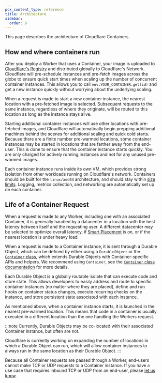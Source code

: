 ```yaml
---
pcx_content_type: reference
title: Architecture
sidebar:
  order: 9
---
```


This page describes the architecture of Cloudflare Containers.

## How and where containers run

After you deploy a Worker that uses a Container, your image is uploaded to
[Cloudflare's Registry](/containers/image-management) and distributed globally to Cloudflare's Network.
Cloudflare will pre-schedule instances and pre-fetch images across the globe to ensure quick start
times when scaling up the number of concurrent container instances. This allows you to call
`env.YOUR_CONTAINER.get(id)` and get a new instance quickly without worrying
about the underlying scaling.

When a request is made to start a new container instance, the nearest location
with a pre-fetched image is selected. Subsequent requests to the same instance,
regardless of where they originate, will be routed to this location as long as
the instance stays alive.

Starting additional container instances will use other locations with pre-fetched images,
and Cloudflare will automatically begin prepping additional machines behind the scenes
for additional scaling and quick cold starts. Because there are a finite number pre-warmed
locations, some container instances may be started in locations that are farther away from
the end-user. This is done to ensure that the container instance starts quickly. You are
only charged for actively running instances and not for any unused pre-warmed images.

Each container instance runs inside its own VM, which provides strong
isolation from other workloads running on Cloudflare's network. Containers
should be built for the `linux/amd64` architecture, and should stay within
[size limits](/containers/platform-details/#limits). Logging, metrics collection, and
networking are automatically set up on each container.

## Life of a Container Request

When a request is made to any Worker, including one with an associated Container, it is generally handled
by a datacenter in a location with the best latency between itself and the requesting user.
A different datacenter may be selected to optimize overall latency, if [Smart Placement](/workers/configuration/smart-placement/)
is on, or if the nearest location is under heavy load.

When a request is made to a Container instance, it is sent through a Durable Object, which
can be defined by either using a `DurableObject` or the [`Container` class](/containers/container-package), which
extends Durable Objects with Container-specific APIs and helpers. We recommend using `Container`, see
the [`Container` class documentation](/containers/container-package) for more details.

Each Durable Object is a globally routable isolate that can execute code and store state. This allows
developers to easily address and route to specific container instances (no matter where they are placed),
define and run hooks on container status changes, execute recurring checks on the instance, and store persistent
state associated with each instance.

As mentioned above, when a container instance starts, it is launched in the nearest pre-warmed location. This means that
code in a container is usually executed in a different location than the one handling the Workers request.

:::note
Currently, Durable Objects may be co-located with their associated Container instance, but often are not.

Cloudflare is currently working on expanding the number of locations in which a Durable Object can run,
which will allow container instances to always run in the same location as their Durable Object.
:::

Because all Container requests are passed through a Worker, end-users cannot make TCP or
UDP requests to a Container instance. If you have a use case that requires inbound TCP
or UDP from an end-user, please [let us know](https://forms.gle/AGSq54VvUje6kmKu8).
